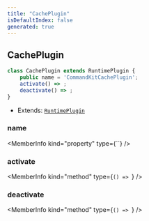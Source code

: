 ```yaml
---
title: "CachePlugin"
isDefaultIndex: false
generated: true
---
```



<!-- This file was generated from the CommandKit source. Do not modify. Instead, re-run the "docgen" script -->


## CachePlugin

<GenerationInfo sourceFile="packages/cache/src/cache-plugin.ts" sourceLine="28" packageName="@commandkit/cache" />



```ts title="Signature"
class CachePlugin extends RuntimePlugin {
    public name = 'CommandKitCachePlugin';
    activate() => ;
    deactivate() => ;
}
```
* Extends: <code><a href='/docs/api-reference/commandkit/classes/runtime-plugin#runtimeplugin'>RuntimePlugin</a></code>



<div className="members-wrapper">

### name

<MemberInfo kind="property" type={``}   />


### activate

<MemberInfo kind="method" type={`() => `}   />


### deactivate

<MemberInfo kind="method" type={`() => `}   />




</div>
